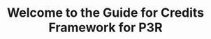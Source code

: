 ---
title: Welcome to the Guide for Credits Framework for P3R
description: This site has been hosted using Starlight.
template: splash
hero:
  tagline: Go to the home page to get started!
  image:
    file: ../../assets/houston.webp
  actions:
    - text: Home Page
      link: ./guides/json/
      icon: right-arrow
---